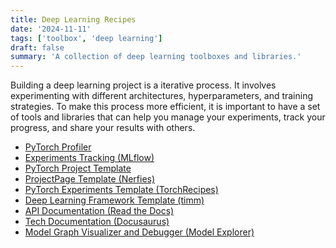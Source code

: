 ```yaml
---
title: Deep Learning Recipes
date: '2024-11-11'
tags: ['toolbox', 'deep learning']
draft: false
summary: 'A collection of deep learning toolboxes and libraries.'
---
```


Building a deep learning project is a iterative process. It involves experimenting with different architectures, hyperparameters, and training strategies. To make this process more efficient, it is important to have a set of tools and libraries that can help you manage your experiments, track your progress, and share your results with others.

- [PyTorch Profiler](https://github.com/Jason-cs18/deep-learning-profiler)
- [Experiments Tracking (MLflow)](https://github.com/mlflow/mlflow)
- [PyTorch Project Template](https://github.com/L1aoXingyu/Deep-Learning-Project-Template)
- [ProjectPage Template (Nerfies)](https://github.com/nerfies/nerfies.github.io)
- [PyTorch Experiments Template (TorchRecipes)](https://github.com/facebookresearch/recipes)
- [Deep Learning Framework Template (timm)](https://github.com/huggingface/pytorch-image-models)
- [API Documentation (Read the Docs)](https://docs.readthedocs.io/en/stable/tutorial/index.html)
- [Tech Documentation (Docusaurus)](https://docusaurus.io/docs)
- [Model Graph Visualizer and Debugger (Model Explorer)](https://github.com/google-ai-edge/model-explorer)
